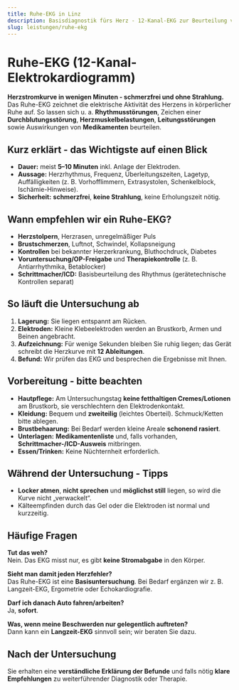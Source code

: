 ```yaml
---
title: Ruhe-EKG in Linz
description: Basisdiagnostik fürs Herz - 12-Kanal-EKG zur Beurteilung von Rhythmus und Durchblutung. Schnell erklärt, kurze Wartezeiten. Termin einfach online buchen.
slug: leistungen/ruhe-ekg
---
```



# Ruhe-EKG (12-Kanal-Elektrokardiogramm)

**Herzstromkurve in wenigen Minuten - schmerzfrei und ohne Strahlung.**  
Das Ruhe-EKG zeichnet die elektrische Aktivität des Herzens in körperlicher Ruhe auf. So lassen sich u. a. **Rhythmusstörungen**, Zeichen einer **Durchblutungsstörung**, **Herzmuskelbelastungen**, **Leitungsstörungen** sowie Auswirkungen von **Medikamenten** beurteilen.

## Kurz erklärt - das Wichtigste auf einen Blick

- **Dauer:** meist **5–10 Minuten** inkl. Anlage der Elektroden.
- **Aussage:** Herzrhythmus, Frequenz, Überleitungszeiten, Lagetyp, Auffälligkeiten (z. B. Vorhofflimmern, Extrasystolen, Schenkelblock, Ischämie-Hinweise).
- **Sicherheit:** **schmerzfrei**, **keine Strahlung**, keine Erholungszeit nötig.

## Wann empfehlen wir ein Ruhe-EKG?

- **Herzstolpern**, Herzrasen, unregelmäßiger Puls
- **Brustschmerzen**, Luftnot, Schwindel, Kollapsneigung
- **Kontrollen** bei bekannter Herzerkrankung, Bluthochdruck, Diabetes
- **Voruntersuchung/OP-Freigabe** und **Therapiekontrolle** (z. B. Antiarrhythmika, Betablocker)
- **Schrittmacher/ICD:** Basisbeurteilung des Rhythmus (gerätetechnische Kontrollen separat)

## So läuft die Untersuchung ab

1. **Lagerung:** Sie liegen entspannt am Rücken.
2. **Elektroden:** Kleine Klebeelektroden werden an Brustkorb, Armen und Beinen angebracht.
3. **Aufzeichnung:** Für wenige Sekunden bleiben Sie ruhig liegen; das Gerät schreibt die Herzkurve mit **12 Ableitungen**.
4. **Befund:** Wir prüfen das EKG und besprechen die Ergebnisse mit Ihnen.

## Vorbereitung - bitte beachten

- **Hautpflege:** Am Untersuchungstag **keine fetthaltigen Cremes/Lotionen** am Brustkorb, sie verschlechtern den Elektrodenkontakt.
- **Kleidung:** Bequem und **zweiteilig** (leichtes Oberteil). Schmuck/Ketten bitte ablegen.
- **Brustbehaarung:** Bei Bedarf werden kleine Areale **schonend rasiert**.
- **Unterlagen:** **Medikamentenliste** und, falls vorhanden, **Schrittmacher-/ICD-Ausweis** mitbringen.
- **Essen/Trinken:** Keine Nüchternheit erforderlich.

## Während der Untersuchung - Tipps

- **Locker atmen**, **nicht sprechen** und **möglichst still** liegen, so wird die Kurve nicht „verwackelt“.
- Kälteempfinden durch das Gel oder die Elektroden ist normal und kurzzeitig.

## Häufige Fragen

**Tut das weh?**  
Nein. Das EKG misst nur, es gibt **keine Stromabgabe** in den Körper.

**Sieht man damit jeden Herzfehler?**  
Das Ruhe-EKG ist eine **Basisuntersuchung**. Bei Bedarf ergänzen wir z. B. Langzeit-EKG, Ergometrie oder Echokardiografie.

**Darf ich danach Auto fahren/arbeiten?**  
Ja, **sofort**.

**Was, wenn meine Beschwerden nur gelegentlich auftreten?**  
Dann kann ein **Langzeit-EKG** sinnvoll sein; wir beraten Sie dazu.

## Nach der Untersuchung

Sie erhalten eine **verständliche Erklärung der Befunde** und falls nötig **klare Empfehlungen** zu weiterführender Diagnostik oder Therapie.

<ScheduleAppointment></ScheduleAppointment>
